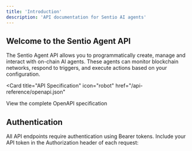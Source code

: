 ```yaml
---
title: 'Introduction'
description: 'API documentation for Sentio AI agents'
---
```


## Welcome to the Sentio Agent API

The Sentio Agent API allows you to programmatically create, manage and interact with on-chain AI agents. These agents can monitor blockchain networks, respond to triggers, and execute actions based on your configuration.

<Card
  title="API Specification"
  icon="robot"
  href="/api-reference/openapi.json"
>
  View the complete OpenAPI specification
</Card>

## Authentication

All API endpoints require authentication using Bearer tokens. Include your API token in the Authorization header of each request:
